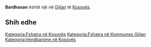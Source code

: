 {{Fshat në 
 | Emri                = Bardhasan
 | EmriAlt                = 
 | NAME_SHORT_FORM=      
 | NAME_GENERIC=      
 | NAME_SORT_NAME_RO=      BARDHASAN
 | FULL_NAME_RO = Bardhasan
 | FULL_NAME_ND_RO=Bardhasan
 | SORT_NAME_RG=BARDHASAN
 | FULL_NAME_RG=Bardhasan
 | FULL_NAME_ND_RG=Bardhasan
 | SRP_NAME_SHORT_FORM=      
 | SRP_NAME_GENERIC=      
 | SRP_NAME_SORT_NAME_RO=      
 | SRP_FULL_NAME_RO = 
 | SRP_FULL_NAME_ND_RO=
 | SRP_SORT_NAME_RG=
 | SRP_FULL_NAME_RG=
 | SRP_FULL_NAME_ND_RG=
 | Emri (Rasa dhanore) = 
 | Figura              = 
 | Shteti              = Kosovo
 | Komuna              = Gjilan
 | Kodi postar         = 
 | Sipërfaqja          = 

 | Popullsia           = 

 | Regj. i popullsisë  = 
 | Dend. e popullsisë  = 
 | Faqja zyrtare       = 
 <!--- Koordinatat ----> 
 | Gjerësia            = 42.404167
 | Gjatësia            = 20.504722
 | Lartësia            = 
}}
'''Bardhasan''' është një [[]] në [[Gjilan]] të [[Kosovës]].

<!-- == Gjeografia == -->
<!-- == Historia == -->
<!-- == Demografia == -->
== Shih edhe ==
{{Komuna Gjilan}}
{{Kosovo-Administrata-Cung}}

[[Kategoria:Fshatra në Kosovës]]
[[Kategoria:Fshatra në Kommunes Gjilan]]
[[Kategoria:Vendbanime në Kosovës]]
